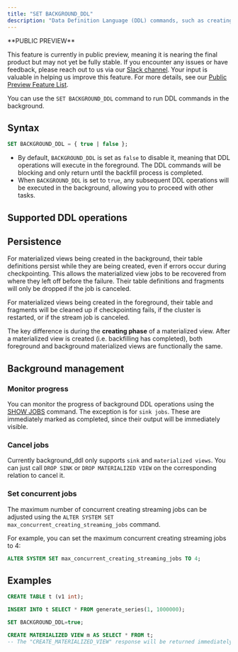 ```yaml
---
title: "SET BACKGROUND_DDL"
description: "Data Definition Language (DDL) commands, such as creating materialized views, will first **backfill** historical data from the referenced relations, and completion time varies based on the volume of data to be backfilled."
---
```


<Note>
**PUBLIC PREVIEW**

This feature is currently in public preview, meaning it is nearing the final product but may not yet be fully stable. If you encounter any issues or have feedback, please reach out to us via our [Slack channel](https://www.risingwave.com/slack). Your input is valuable in helping us improve this feature. For more details, see our [Public Preview Feature List](/changelog/product-lifecycle#features-in-the-public-preview-stage).
</Note>

You can use the `SET BACKGROUND_DDL` command to run DDL commands in the background.

## Syntax

```sql
SET BACKGROUND_DDL = { true | false };
```

* By default, `BACKGROUND_DDL` is set as `false` to disable it, meaning that DDL operations will execute in the foreground. The DDL commands will be blocking and only return until the backfill process is completed.
* When `BACKGROUND_DDL` is set to `true`, any subsequent DDL operations will be executed in the background, allowing you to proceed with other tasks.

## Supported DDL operations

<CardGroup>
  <Card
    title="CREATE MATERIALIZED VIEW"
    icon="table"
    iconType="solid"
    href="/sql/commands/sql-create-mv"
    horizontal
  />
  <Card
    title="CREATE SINK"
    icon="database"
    iconType="solid"
    href="/sql/commands/sql-create-sink"
    horizontal
  />
</CardGroup>

## Persistence

For materialized views being created in the background, their table definitions persist while they are being created, even if errors occur during checkpointing. This allows the materialized view jobs to be recovered from where they left off before the failure. Their table definitions and fragments will only be dropped if the job is canceled.

For materialized views being created in the foreground, their table and fragments will be cleaned up if checkpointing fails, if the cluster is restarted, or if the stream job is canceled.

The key difference is during the **creating phase** of a materialized view. After a materialized view is created (i.e. backfilling has completed), both foreground and background materialized views are functionally the same.

## Background management

### Monitor progress

You can monitor the progress of background DDL operations using the [SHOW JOBS](/sql/commands/sql-show-jobs) command. The exception is for `sink jobs`. These are immediately marked as completed, since their output will be immediately visible.

### Cancel jobs

Currently background_ddl only supports `sink` and `materialized views`. You can just call `DROP SINK` or `DROP MATERIALIZED VIEW` on the corresponding relation to cancel it.

### Set concurrent jobs

The maximum number of concurrent creating streaming jobs can be adjusted using the `ALTER SYSTEM SET max_concurrent_creating_streaming_jobs` command.

For example, you can set the maximum concurrent creating streaming jobs to 4:

```sql
ALTER SYSTEM SET max_concurrent_creating_streaming_jobs TO 4;
```

## Examples

```sql
CREATE TABLE t (v1 int);

INSERT INTO t SELECT * FROM generate_series(1, 1000000);

SET BACKGROUND_DDL=true;

CREATE MATERIALIZED VIEW m AS SELECT * FROM t;
-- The "CREATE_MATERIALIZED_VIEW" response will be returned immediately.
```
